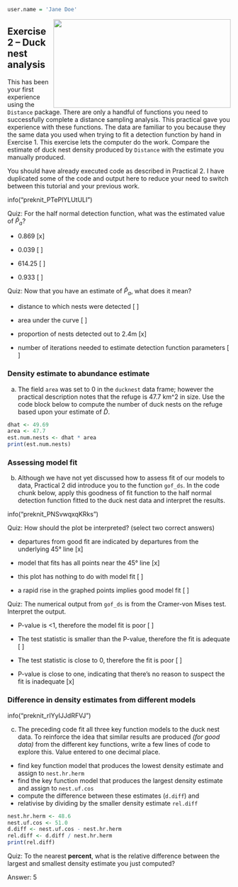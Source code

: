 
```r

user.name = 'Jane Doe'
```


<img src=https://images.unsplash.com/photo-1593594820228-a05cc04bc433?ixid=MXwxMjA3fDB8MHxwaG90by1wYWdlfHx8fGVufDB8fHw%3D&ixlib=rb-1.2.1&auto=format&fit=crop&w=1350&q=80  width=400 height=200 style="float:right">

## Exercise 2 -- Duck nest analysis

This has been your first experience using the `Distance` package.  There are only a handful of functions you need to successfully complete a distance sampling analysis.  This practical gave you experience with these functions.  The data are familiar to you because they the same data you used when trying to fit a detection function by hand in Exercise 1.  This exercise lets the computer do the work.  Compare the estimate of duck nest density produced by `Distance` with the estimate you manually produced.

You should have already executed code as described in Practical 2.  I have duplicated some of the code and output here to reduce your need to switch between this tutorial and your previous work.

info("preknit_PTePlYLUtULI")



Quiz: For the half normal detection function, what was the estimated value of $\hat{P}_a$?

- 0.869 [x]

- 0.039 [ ]

- 614.25 [ ]

- 0.933 [ ]



Quiz: Now that you have an estimate of $\hat{P}_a$, what does it mean?

- distance to which nests were detected [ ]

- area under the curve [ ]

- proportion of nests detected out to 2.4m [x]

- number of iterations needed to estimate detection function parameters [ ]


### Density estimate to abundance estimate

a) The field `area` was set to 0 in the `ducknest` data frame; however the practical description notes that the refuge is 47.7 km^2 in size.  Use the code block below to compute the number of duck nests on the refuge based upon your estimate of $\hat{D}$.

```r
dhat <- 49.69
area <- 47.7
est.num.nests <- dhat * area
print(est.num.nests)
```


### Assessing model fit

b) Although we have not yet discussed how to assess fit of our models to data, Practical 2 did introduce you to the function `gof_ds`.  In the code chunk below, apply this goodness of fit function to the half normal detection function fitted to the duck nest data and interpret the results.

info("preknit_PNSvwqxqKRks")


Quiz: How should the plot be interpreted? (select two correct answers)

- departures from good fit are indicated by departures from the underlying 45° line [x]

- model that fits has all points near the 45° line [x]

- this plot has nothing to do with model fit [ ]

- a rapid rise in the graphed points implies good model fit [ ]



Quiz: The numerical output from `gof_ds` is from the Cramer-von Mises test.   Interpret the output.

- P-value is <1, therefore the model fit is poor [ ]

- The test statistic is smaller than the P-value, therefore the fit is adequate [ ]

- The test statistic is close to 0, therefore the fit is poor [ ]

- P-value is close to one, indicating that there’s no reason to suspect the fit is inadequate [x]


### Difference in density estimates from different models

info("preknit_rIYyIJJdRFVJ")

c) The preceding code fit all three key function models to the duck nest data.  To reinforce the idea that similar results are produced *(for good data)* from the different key functions, write a few lines of code to explore this.  Value entered to one decimal place.
- find key function model that produces the lowest density estimate and assign to `nest.hr.herm`
- find the key function model that produces the largest density estimate and assign to `nest.uf.cos`
- compute the difference between these estimates (`d.diff`) and
- relativise by dividing by the smaller density estimate `rel.diff`

```r
nest.hr.herm <- 48.6
nest.uf.cos <- 51.0
d.diff <- nest.uf.cos - nest.hr.herm
rel.diff <- d.diff / nest.hr.herm
print(rel.diff)
```


Quiz: To the nearest **percent**, what is the relative difference between the largest and smallest density estimate you just computed?

Answer: 5
